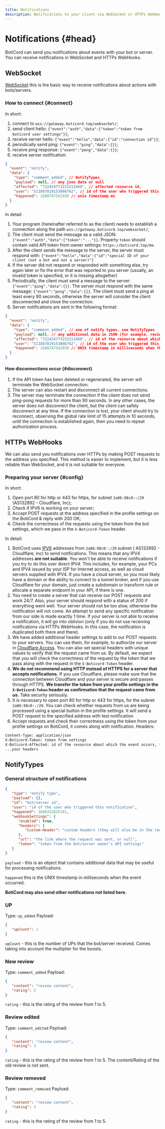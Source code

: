 ```yaml
---
title: Notifications
description: Notifications to your client via WebSocket or HTTPs WebHooks (POST requests) about events with your bot or server.
---
```


# Notifications {#head}

BotiCord can send you notifications about events with your bot or server.
You can receive notifications in WebSocket and HTTPs WebHooks.

## WebSocket

[WebSocket](https://en.wikipedia.org/wiki/WebSocket) this is the basic way to receive notifications about actions with bots/servers.

### How to connect {#connect}

In short:

1. connect to `wss://gateway.boticord.top/websocket/`;
2. send client hello: `{"event":"auth","data":{"token":"token from boticord user settings"}}`;
3. receive server hello: `{"event":"hello","data":{"id":"connection id"}}`;
4. periodically send ping: `{"event":"ping","data":{}}`;
5. receive ping response: `{"event":"pong","data":{}}`;
6. receive server notification:

```json
{
  "event": "notify",
  "data": {
    "type": "comment_added", // NotifyTypes
    "payload": null, // any json data or null
    "affected": "722424773233213460", // affected resource id,
    "user": "511887819153866762", // id of the user who triggered this notification,
    "happened": 1688747542930 // unix timestamp ms
  }
}
```

In detail:

1. Your program (hereinafter referred to as the client) needs to establish a connection along the path `wss://gateway.boticord.top/websocket/`;
2. The client must send the message as a valid JSON: `{"event":"auth","data":{"token":"..."}}`. Property `token`
   should contain valid API token from owner settings: `https://boticord.top/me`.
3. After the client sends the message to the server,
    the server must respond with: `{"event":"hello","data":{"id":"special ID of your client (not a bot and not a server)"}`
4. If the server did not respond or responded with something else, try again later or fix the error that was reported to you
    server (usually, an invalid token is specified, or it is missing altogether)
5. Periodically, the client must send a message to the server: `{"event":"ping","data":{}}`. The server must respond with
    the same message: `{"event":"pong","data":{}}`. The client must send a ping at least every 90 seconds, otherwise the server will
    consider the client disconnected and close the connection.
6. Server notifications are sent in the following format:

```json
{
  "event": "notify",
  "data": {
    "type": "comment_added", // one of notify types. see NotifyTypes
    "payload": null, // any additional data in JSON (for example, review content), OR null
    "affected": "722424773233213460", // id of the resource about which the event occurs
    "user": "511887819153866762", // id of the user who triggered this notification
    "happened": 1688747542930 // UNIX timestamp in milliseconds when the event occurred
  }
}
```

#### How disconnections occur {#disconnect}

1. If the API token has been deleted or regenerated, the server will terminate the WebSocket connection.
2. The server can also restart and disconnect all current connections.
3. The server may terminate the connection if the client does not send ping-pong requests for more than 90 seconds.
In any other cases, the server does not disconnect the client, but the client can safely
disconnect at any time. If the connection is lost, your client should try to reconnect, observing
the global rate limit of 15 attempts in 10 seconds, until the connection is established again, then you need to repeat
authorization process.

## HTTPs WebHooks

We can also send you notifications over HTTPs by making POST requests to the address you specified. This method is
easier to implement, but it is less reliable than WebSocket, and it is not suitable for everyone.

### Preparing your server {#config}

In short:

1. Open port 80 for http or 443 for https, for subnet `2a06:98c0::/29` (AS132892 - Cloudflare, Inc);
2. Check if IPV6 is working on your server;
3. Accept POST requests at the address specified in the profile settings on the BotiCord & reply with 200 OK;
4. Check the correctness of the requests using the token from the bot settings, which we pass in the `X-Boticord-Token` header.

In detail:

1. BotiCord uses [IPV6](https://en.wikipedia.org/wiki/IPv6) addresses from `2a06:98c0::/29` subnet (
   AS132892 - Cloudflare, Inc) to send notifications. This means that any IPV4 addresses **are not suitable**. You won't
   be able to receive notifications if you try to do this over direct IPV4. This includes, for example, your PCs and
   IPV4 issued by your ISP for Internet access, as well as cloud servers supplied with IPV4. If you have
   a cloud server, so you most likely have a domain or the ability to connect to a tunnel broker, and if you
   use Cloudflare for your domain, just create a subdomain or transform rule or allocate a separate endpoint
   in your API, if there is one.
2. You need to create a server that can receive our POST requests and work 24/7. Also, your server should
   respond with a status of 200 if everything went well. Your server should not be too slow, otherwise the notification will not
   come. An attempt to send any specific notification from our side is made exactly 1 time. If your server is not
   able to receive a notification, it will go into oblivion (only if you do not use receiving notifications via HTTPs WebHooks.
   In this case, the notification is duplicated both there and there).
3. We have added additional header settings to add to our POST requests to your servers. You can
   use them, for example, to authorize our server in [Cloudflare Access](https://www.cloudflare.com/products/zero-trust/access/). You can also set special
   headers with unique values to verify that the request came from us. By default, we expect that you
   will check the correctness of the request by the token that we pass along with the request in the `X-Boticord-Token` header.
4. **We do not recommend using HTTP instead of HTTPS for a server that accepts notifications.** If you use
   Cloudflare, please make sure that the connection between Cloudflare and your server is secure and passes through
   HTTPS. **We transfer the token from your profile settings in the `X-Boticord-Token` header as confirmation that
   the request came from us.** Take security seriously.
5. It is necessary to open port 80 for http or 443 for https, for the subnet `2a06:98c0::/29`. You can check whether
   requests from us are being processed using a special button in the profile settings.
   It will send a POST request to the specified address with test notification.
6. Accept requests and check their correctness using the token from your profile settings on BotiCord, it comes along with
   notification. Headers:

```txt
Content-Type: application/json
X-Boticord-Token: token from settings
X-Boticord-Affected: id of the resource about which the event occurs, for example, the ID of the review
...your headers
```

## NotifyTypes
### General structure of notifications
```json
{
   "type": "notify type",
   "payload": {},
   "id": "bot/server id",
   "user": "id of the user who triggered this notification",
   "happened": 1688322825141,
   "webhookSettings": {
      "enabled": true,
      "headers": {
         "Custom-Header": "custom headers (they will also be in the request headers) or here will be empty object"
      },
      "url": "the link where the request was sent, or null",
      "token": "token from the bot/server owner's API settings"
   }
}
```
`payload` - this is an object that contains additional data that may be useful for processing notifications.

`happened` this is the UNIX timestamp in milliseconds when the event occurred.

**BotiCord may also send other notifications not listed here.**

### UP
Type: `up_added`
Payload:
```json
{
   "upCount": 1
}
```
`upCount` - this is the number of UPs that the bot/server received. Comes taking into account the multiplier for the boosts.

### New review
Type: `comment_added`
Payload:
```json
{
   "content": "review content",
   "rating": 5
}
```
`rating` - this is the rating of the review from 1 to 5.

### Review edited
Type: `comment_edited`
Payload:
```json
{
   "content": "review content",
   "rating": 3
}
```
`rating` - this is the rating of the review from 1 to 5.
The content/Rating of the old review is not sent.

### Review removed
Type: `comment_removed`
Payload:
```json
{
   "content": "review content",
   "rating": 3
}
```
`rating` - this is the rating of the review from 1 to 5.


